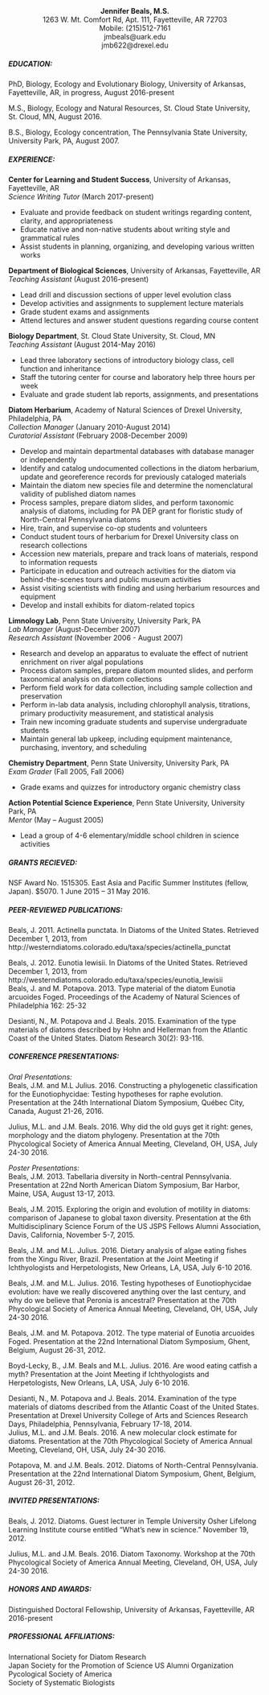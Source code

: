 <center>
**Jennifer Beals, M.S.**  
1263 W. Mt. Comfort Rd, Apt. 111, Fayetteville, AR 72703  
Mobile: (215)512-7161  
jmbeals@uark.edu  
jmb622@drexel.edu
</center>

##### **EDUCATION:**
<indent>
PhD, Biology, Ecology and Evolutionary Biology, University of Arkansas, Fayetteville, AR, in progress, August 2016-present
 
M.S., Biology, Ecology and Natural Resources, St. Cloud State University, St. Cloud, MN, August 2016.

B.S., Biology, Ecology concentration, The Pennsylvania State University, University Park, PA, August 2007.
</indent>

##### **EXPERIENCE:**

**Center for Learning and Student Success**, University of Arkansas, Fayetteville, AR  
*Science Writing Tutor* (March 2017-present)  

* Evaluate and provide feedback on student writings regarding content, clarity, and appropriateness  
* Educate native and non-native students about writing style and grammatical rules  
*	Assist students in planning, organizing, and developing various written works  

**Department of Biological Sciences**, University of Arkansas, Fayetteville, AR   
*Teaching Assistant* (August 2016-present)

* Lead drill and discussion sections of upper level evolution class  
*	Develop activities and assignments to supplement lecture materials  
*	Grade student exams and assignments  
*	Attend lectures and answer student questions regarding course content 

**Biology Department**, St. Cloud State University, St. Cloud, MN  
*Teaching Assistant* (August 2014-May 2016)

* Lead three laboratory sections of introductory biology class, cell function and inheritance  
*	Staff the tutoring center for course and laboratory help three hours per week  
*	Evaluate and grade student lab reports, assignments, and presentations 

**Diatom Herbarium**, Academy of Natural Sciences of Drexel University, Philadelphia, PA  
*Collection Manager* (January 2010-August 2014)  
*Curatorial Assistant* (February 2008-December 2009)  

*	Develop and maintain departmental databases with database manager or independently  
*	Identify and catalog undocumented collections in the diatom herbarium, update and georeference records for previously cataloged materials  
*	Maintain the diatom new species file and determine the nomenclatural validity of published diatom names  
*	Process samples, prepare diatom slides, and perform taxonomic analysis of diatoms, including for PA DEP grant for floristic study of North-Central Pennsylvania diatoms  
*	Hire, train, and supervise co-op students and volunteers  
*	Conduct student tours of herbarium for Drexel University class on research collections  
*	Accession new materials, prepare and track loans of materials, respond to information requests  
*	Participate in education and outreach activities for the diatom via behind-the-scenes tours and public museum activities  
*	Assist visiting scientists with finding and using herbarium resources and equipment   
*	Develop and install exhibits for diatom-related topics

**Limnology Lab**, Penn State University, University Park, PA  
*Lab Manager* (August-December 2007)  
*Research Assistant* (November 2006 - August 2007)  

*	Research and develop an apparatus to evaluate the effect of nutrient enrichment on river algal populations  
*	Process diatom samples, prepare diatom mounted slides, and perform taxonomical analysis on diatom collections  
*	Perform field work for data collection, including sample collection and preservation  
*	Perform in-lab data analysis, including chlorophyll analysis, titrations, primary productivity measurement, and statistical analysis  
*	Train new incoming graduate students and supervise undergraduate students  
*	Maintain general lab upkeep, including equipment maintenance, purchasing, inventory, and scheduling

**Chemistry Department**, Penn State University, University Park, PA  
*Exam Grader* (Fall 2005, Fall 2006)  

*	Grade exams and quizzes for introductory organic chemistry class

**Action Potential Science Experience**, Penn State University, University Park, PA  
*Mentor* (May – August 2005)  

*	Lead a group of 4-6 elementary/middle school children in science activities


##### **GRANTS RECIEVED**:  
NSF Award No. 1515305. East Asia and Pacific Summer Institutes (fellow, Japan). $5070. 1 June 2015 – 31 May 2016.


##### **PEER-REVIEWED PUBLICATIONS:**

Beals, J. 2011. Actinella punctata. In Diatoms of the United States. Retrieved December 1, 2013, from http://westerndiatoms.colorado.edu/taxa/species/actinella_punctat

Beals, J. 2012. Eunotia lewisii. In Diatoms of the United States. Retrieved December 1, 2013, from http://westerndiatoms.colorado.edu/taxa/species/eunotia_lewisii  
Beals, J. and M. Potapova. 2013. Type material of the diatom Eunotia arcuoides Foged. Proceedings of the Academy of Natural Sciences of Philadelphia 162: 25-32

Desianti, N., M. Potapova and J. Beals. 2015. Examination of the type materials of diatoms described by Hohn and Hellerman from the Atlantic Coast of the United States. Diatom Research 30(2): 93-116.


##### **CONFERENCE PRESENTATIONS:**  
*Oral Presentations:*  
Beals, J.M. and M.L Julius. 2016. Constructing a phylogenetic classification for the Eunotiophycidae: Testing hypotheses for raphe evolution. Presentation at the 24th International Diatom Symposium, Québec City, Canada, August 21-26, 2016.

Julius, M.L. and J.M. Beals. 2016. Why did the old guys get it right: genes, morphology and the diatom phylogeny. Presentation at the 70th Phycological Society of America Annual Meeting, Cleveland, OH, USA, July 24-30 2016.

*Poster Presentations:*  
Beals, J.M. 2013. Tabellaria diversity in North-central Pennsylvania. Presentation at 22nd North American Diatom Symposium, Bar Harbor, Maine, USA, August 13-17, 2013.

Beals, J.M. 2015. Exploring the origin and evolution of motility in diatoms: comparison of Japanese to global taxon diversity. Presentation at the 6th Multidisciplinary Science Forum of the US JSPS Fellows Alumni Association, Davis, California, November 5-7, 2015.

Beals, J.M. and M.L. Julius. 2016. Dietary analysis of algae eating fishes from the Xingu River, Brazil. Presentation at the Joint Meeting if Ichthyologists and Herpetologists, New Orleans, LA, USA, July 6-10 2016.

Beals, J.M. and M.L. Julius. 2016. Testing hypotheses of Eunotiophycidae evolution: have we really discovered anything over the last century, and why do we believe that Peronia is ancestral? Presentation at the 70th Phycological Society of America Annual Meeting, Cleveland, OH, USA, July 24-30 2016.

Beals, J.M. and M. Potapova. 2012. The type material of Eunotia arcuoides Foged. Presentation at the 22nd International Diatom Symposium, Ghent, Belgium, August 26-31, 2012.

Boyd-Lecky, B., J.M. Beals and M.L. Julius. 2016. Are wood eating catfish a myth? Presentation at the Joint Meeting if Ichthyologists and Herpetologists, New Orleans, LA, USA, July 6-10 2016.

Desianti, N., M. Potapova and J. Beals. 2014. Examination of the type materials of diatoms described from the Atlantic Coast of the United States. Presentation at Drexel University College of Arts and Sciences Research Days, Philadelphia, Pennsylvania, February 17-18, 2014.  
Julius, M.L. and J.M. Beals. 2016. A new molecular clock estimate for diatoms. Presentation at the 70th Phycological Society of America Annual Meeting, Cleveland, OH, USA, July 24-30 2016.

Potapova, M. and J.M. Beals. 2012. Diatoms of North-Central Pennsylvania. Presentation at the 22nd International Diatom Symposium, Ghent, Belgium, August 26-31, 2012.

##### **INVITED PRESENTATIONS:**  
Beals, J. 2012. Diatoms. Guest lecturer in Temple University Osher Lifelong Learning Institute course entitled “What’s new in science.” November 19, 2012.

Julius, M.L. and J.M. Beals. 2016. Diatom Taxonomy. Workshop at the 70th Phycological Society of America Annual Meeting, Cleveland, OH, USA, July 24-30 2016.

##### **HONORS AND AWARDS:**  
Distinguished Doctoral Fellowship, University of Arkansas, Fayetteville, AR	2016-present

##### **PROFESSIONAL AFFILIATIONS:**  
International Society for Diatom Research  
Japan Society for the Promotion of Science US Alumni Organization  
Pycological Society of America  
Society of Systematic Biologists  
